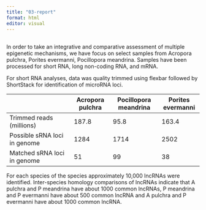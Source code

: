 ```yaml
---
title: "03-report"
format: html
editor: visual
---
```


## 

In order to take an integrative and comparative assessment of multiple epigenetic mechanisms, we have focus on select samples from Acropora pulchra, Porites evermanni, Pocillopora meandrina. Samples have been processed for short RNA, long non-coding RNA, and mRNA.

For short RNA analyses, data was quality trimmed using flexbar followed by ShortStack for identification of microRNA loci.

|                              | Acropora pulchra | Pocillopora meandrina | Porites evermanni |
|------------------------------|------------------|-----------------------|-------------------|
| Trimmed reads (millions)     | 187.8            | 95.8                  | 163.4             |
| Possible sRNA loci in genome | 1284             | 1714                  | 2502              |
| Matched sRNA loci in genome  | 51               | 99                    | 38                |

For each species of the species approximately 10,000 lncRNAs were identified. Inter-species homology comparisons of lncRNAs indicate that A pulchra and P meandrina have about 1000 common lncRNAs, P meandrina and P evermanni have about 500 common lncRNA and A pulchra and P evermanni have about 1000 common lncRNA.
